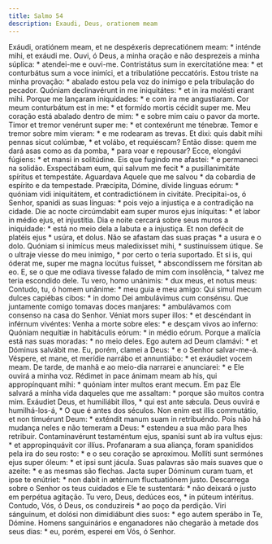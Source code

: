 ```yaml
---
title: Salmo 54
description: Exaudi, Deus, orationem meam
---
```


<div class="side-by-side not-content">
  <span>
    Exáudi, oratiónem meam, et ne despéxeris deprecatiónem meam: * inténde mihi,
    et exáudi me.
  </span>
  <span>
    Ouvi, ó Deus, a minha oração e não desprezeis a minha súplica: * atendei-me
    e ouvi-me.
  </span>
  <span>
    Contristátus sum in exercitatióne mea: * et conturbátus sum a voce inimíci,
    et a tribulatióne peccatóris.
  </span>
  <span>
    Estou triste na minha provação: * abalado estou pela voz do inimigo e pela
    tribulação do pecador.
  </span>
  <span>
    Quóniam declinavérunt in me iniquitátes: * et in ira molésti erant mihi.
  </span>
  <span>Porque me lançaram iniquidades: * e com ira me angustiaram.</span>
  <span>
    Cor meum conturbátum est in me: * et formído mortis cécidit super me.
  </span>
  <span>
    Meu coração está abalado dentro de mim: * e sobre mim caiu o pavor da morte.
  </span>
  <span>Timor et tremor venérunt super me: * et contexérunt me ténebræ.</span>
  <span>Temor e tremor sobre mim vieram: * e me rodearam as trevas.</span>
  <span>
    Et dixi: quis dabit mihi pennas sicut colúmbæ, * et volábo, et requiéscam?
  </span>
  <span>
    Então disse: quem me dará asas como as da pomba, * para voar e repousar?
  </span>
  <span>Ecce, elongávi fúgiens: * et mansi in solitúdine.</span>
  <span>Eis que fugindo me afastei: * e permaneci na solidão.</span>
  <span>
    Exspectábam eum, qui salvum me fecit * a pusillanimitáte spíritus et
    tempestáte.
  </span>
  <span>
    Aguardava Aquele que me salvou * da cobardia de espírito e da tempestade.
  </span>
  <span>
    Præcípita, Dómine, dívide linguas eórum: * quóniam vidi iniquitátem, et
    contradictiónem in civitáte.
  </span>
  <span>
    Precipitai-os, ó Senhor, spanidi as suas línguas: * pois vejo a injustiça e
    a contradição na cidade.
  </span>
  <span>
    Die ac nocte circúmdabit eam super muros ejus iníquitas: * et labor in médio
    ejus, et injustítia.
  </span>
  <span>
    Dia e noite cercará sobre seus muros a iniquidade: * está no meio dela a
    labuta e a injustiça.
  </span>
  <span>Et non defécit de platéis ejus * usúra, et dolus.</span>
  <span>Não se afastam das suas praças * a usura e o dolo.</span>
  <span>
    Quóniam si inimícus meus maledixísset mihi, * sustinuíssem útique.
  </span>
  <span>
    Se o ultraje viesse do meu inimigo, * por certo o teria suportado.
  </span>
  <span>
    Et si is, qui óderat me, super me magna locútus fuísset, * abscondíssem me
    fórsitan ab eo.
  </span>
  <span>
    E, se o que me odiava tivesse falado de mim com insolência, * talvez me
    teria escondido dele.
  </span>
  <span>Tu vero, homo unánimis: * dux meus, et notus meus:</span>
  <span>Contudo, tu, ó homem unânime: * meu guia e meu amigo:</span>
  <span>
    Qui simul mecum dulces capiébas cibos: * in domo Dei ambulávimus cum
    consénsu.
  </span>
  <span>
    Que juntamente comigo tomavas doces manjares: * ambulávamos com consenso na
    casa do Senhor.
  </span>
  <span>Véniat mors super illos: * et descéndant in inférnum vivéntes:</span>
  <span>Venha a morte sobre eles: * e desçam vivos ao inferno:</span>
  <span>Quóniam nequítiæ in habitáculis eórum: * in médio eórum.</span>
  <span>Porque a malícia está nas suas moradas: * no meio deles.</span>
  <span>Ego autem ad Deum clamávi: * et Dóminus salvábit me.</span>
  <span>Eu, porém, clamei a Deus: * e o Senhor salvar-me-á.</span>
  <span>
    Véspere, et mane, et merídie narrábo et annuntiábo: * et exáudiet vocem
    meam.
  </span>
  <span>
    De tarde, de manhã e ao meio-dia narrarei e anunciarei: * e Ele ouvirá a
    minha voz.
  </span>
  <span>
    Rédimet in pace ánimam meam ab his, qui appropínquant mihi: * quóniam inter
    multos erant mecum.
  </span>
  <span>
    Em paz Ele salvará a minha vida daqueles que me assaltam: * porque são
    muitos contra mim.
  </span>
  <span>Exáudiet Deus, et humiliábit illos, * qui est ante sǽcula.</span>
  <span>Deus ouvirá e humilhá-los-á, * O que é antes dos séculos.</span>
  <span>
    Non enim est illis commutátio, et non timuérunt Deum: * exténdit manum suam
    in retribuéndo.
  </span>
  <span>
    Pois não há mudança neles e não temeram a Deus: * estendeu a sua mão para
    lhes retribuir.
  </span>
  <span>
    Contaminavérunt testaméntum ejus, spanísi sunt ab ira vultus ejus: * et
    appropinquávit cor illíus.
  </span>
  <span>
    Profanaram a sua aliança, foram spanididos pela ira do seu rosto: * e o seu
    coração se aproximou.
  </span>
  <span>Mollíti sunt sermónes ejus super óleum: * et ipsi sunt jácula.</span>
  <span>
    Suas palavras são mais suaves que o azeite: * e as mesmas são flechas.
  </span>
  <span>
    Jacta super Dóminum curam tuam, et ipse te enútriet: * non dabit in ætérnum
    fluctuatiónem justo.
  </span>
  <span>
    Descarrega sobre o Senhor os teus cuidados e Ele te sustentará: * não
    deixará o justo em perpétua agitação.
  </span>
  <span>Tu vero, Deus, dedúces eos, * in púteum intéritus.</span>
  <span>Contudo, Vós, ó Deus, os conduzireis * ao poço da perdição.</span>
  <span>
    Viri sánguinum, et dolósi non dimidiábunt dies suos: * ego autem sperábo in
    Te, Dómine.
  </span>
  <span>
    Homens sanguinários e enganadores não chegarão à metade dos seus dias: * eu,
    porém, esperei em Vós, ó Senhor.
  </span>
</div>
